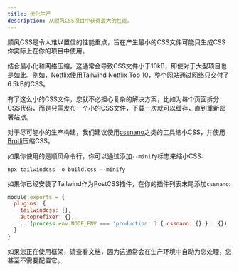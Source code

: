 ```yaml
---
title: 优化生产
description: 从顺风CSS项目中获得最大的性能。
---
```



顺风CSS是令人难以置信的性能重点，旨在产生最小的CSS文件可能只生成CSS你实际上在你的项目中使用。

结合最小化和网络压缩，这通常会导致CSS文件小于10kB，即使对于大型项目也是如此。例如，Netflix使用Tailwind [Netflix Top 10](https://top10.netflix.com/)，整个网站通过网络只交付了6.5kB的CSS。

有了这么小的CSS文件，您就不必担心复杂的解决方案，比如为每个页面拆分CSS代码，而是只需发布一个小的CSS文件，下载一次就可以缓存，直到重新部署站点。

对于尽可能小的生产构建，我们建议使用[cssnano](https://cssnano.co/)之类的工具缩小CSS，并使用[Brotli](https://en.wikipedia.org/wiki/Brotli)压缩CSS。

如果你使用的是顺风命令行，你可以通过添加`--minify`标志来缩小CSS:

```shell
npx tailwindcss -o build.css --minify
```

如果你已经安装了Tailwind作为PostCSS插件，在你的插件列表末尾添加`cssnano`:

```js {{ filename: 'postcss.config.js' }}
module.exports = {
  plugins: {
    tailwindcss: {},
    autoprefixer: {},
    ...(process.env.NODE_ENV === 'production' ? { cssnano: {} } : {})
  }
}
```

如果您正在使用框架，请查看文档，因为这通常会在生产环境中自动为您处理，您甚至不需要配置它。
